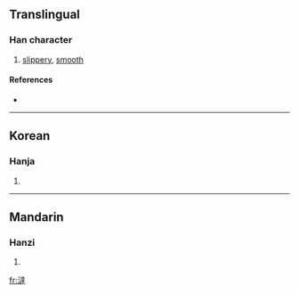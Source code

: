 ==Translingual==

===Han character===
{{Han char|rn=85|rad=水|as=13|sn=16|four=|canj=水卜土手 (EYGQ)}}

# [[slippery]], [[smooth]]

====References====
* {{Han ref|kx=0654.130|dkj=18434|dj=1064.110|hdz=31736.040|uh=6FBE|ud=28606}}

----

==Korean==

===Hanja===
{{ko-hanja|hangeul=단|eumhun=|rv=dan|mr=tan|y=tan}}

# {{defn|Korean}}

----

==Mandarin==

===Hanzi===
{{cmn-hanzi|pin=[[tà]] ([[ta4]])|wg=t'a<sup>4</sup>}}

# {{defn|Mandarin}}

[[fr:澾]]